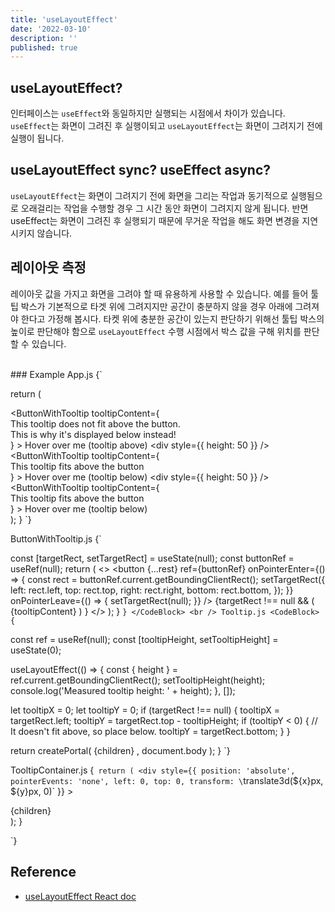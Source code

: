 ```yaml
---
title: 'useLayoutEffect'
date: '2022-03-10'
description: ''
published: true
---
```


## useLayoutEffect?
인터페이스는 `useEffect`와 동일하지만 실행되는 시점에서 차이가 있습니다.
`useEffect`는 화면이 그려진 후 실행이되고 `useLayoutEffect`는 화면이 그려지기 전에 실행이 됩니다.
<br/>
## useLayoutEffect sync? useEffect async?
`useLayoutEffect`는 화면이 그려지기 전에 화면을 그리는 작업과 동기적으로 실행됨으로 오래걸리는
작업을 수행할 경우 그 시간 동안 화면이 그려지지 않게 됩니다. 반면 useEffect는 화면이 그려진 후 실행되기 때문에 무거운 작업을 해도 화면 변경을 
지연시키지 않습니다.
<br/>
## 레이아웃 측정
레이아웃 값을 가지고 화면을 그려야 할 때 유용하게 사용할 수 있습니다.
예를 들어 툴팁 박스가 기본적으로 타겟 위에 그려지지만 공간이 충분하지 않을 경우 아래에 그려져야 한다고 가정해 봅시다.
타켓 위에 충분한 공간이 있는지 판단하기 위해선 툴팁 박스의 높이로 판단해야 함으로 `useLayoutEffect` 수행 시점에서 박스 값을 구해 위치를 판단할 수 있습니다.

<br/>
### Example
App.js
<CodeBlock>
  {`

  return (
    <div>
      <ButtonWithTooltip
        tooltipContent={
          <div>
            This tooltip does not fit above the button.
            <br />
            This is why it's displayed below instead!
          </div>
        }
      >
        Hover over me (tooltip above)
      </ButtonWithTooltip>
      <div style={{ height: 50 }} />
      <ButtonWithTooltip
        tooltipContent={
          <div>This tooltip fits above the button</div>
        }
      >
        Hover over me (tooltip below)
      </ButtonWithTooltip>
      <div style={{ height: 50 }} />
      <ButtonWithTooltip
        tooltipContent={
          <div>This tooltip fits above the button</div>
        }
      >
        Hover over me (tooltip below)
      </ButtonWithTooltip>
    </div>
  );
}
  `}
</CodeBlock>
<br />

ButtonWithTooltip.js
<CodeBlock>
{`

  const [targetRect, setTargetRect] = useState(null);
  const buttonRef = useRef(null);
  return (
    <>
      <button
        {...rest}
        ref={buttonRef}
        onPointerEnter={() => {
          const rect = buttonRef.current.getBoundingClientRect();
          setTargetRect({
            left: rect.left,
            top: rect.top,
            right: rect.right,
            bottom: rect.bottom,
          });
        }}
        onPointerLeave={() => {
          setTargetRect(null);
        }}
      />
      {targetRect !== null && (
        <Tooltip targetRect={targetRect}>
          {tooltipContent}
        </Tooltip>
      )
    }
    </>
  );
}
  `}
</CodeBlock>
<br />
Tooltip.js
<CodeBlock>
{`

  const ref = useRef(null);
  const [tooltipHeight, setTooltipHeight] = useState(0);

  useLayoutEffect(() => {
    const { height } = ref.current.getBoundingClientRect();
    setTooltipHeight(height);
    console.log('Measured tooltip height: ' + height);
  }, []);

  let tooltipX = 0;
  let tooltipY = 0;
  if (targetRect !== null) {
    tooltipX = targetRect.left;
    tooltipY = targetRect.top - tooltipHeight;
    if (tooltipY < 0) {
      // It doesn't fit above, so place below.
      tooltipY = targetRect.bottom;
    }
  }

  return createPortal(
    <TooltipContainer x={tooltipX} y={tooltipY} contentRef={ref}>
      {children}
    </TooltipContainer>,
    document.body
  );
}
  `}
</CodeBlock>
<br />

TooltipContainer.js
<CodeBlock>
{`
  return (
    <div
      style={{
        position: 'absolute',
        pointerEvents: 'none',
        left: 0,
        top: 0,
        transform: \`translate3d(\${x}px, \${y}px, 0)\`
      }}
    >
      <div ref={contentRef} className="tooltip">
        {children}
      </div>
    </div>
  );
}

  `}
</CodeBlock>
<br />

## Reference
- [useLayoutEffect React doc](https://beta.reactjs.org/reference/react/useLayoutEffect)